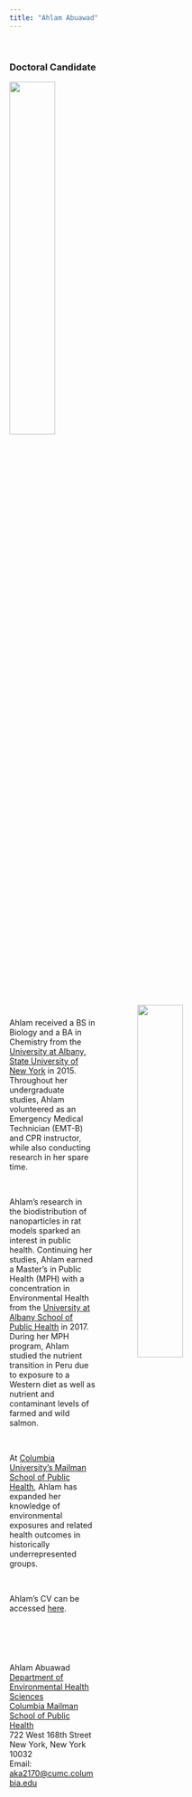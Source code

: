 ```yaml
---
title: "Ahlam Abuawad"
---
```


<br>

### Doctoral Candidate

<img src = "Images/ehs_logo_horizontal.png" style = "width:40%"> 
<br>
<br>
<br>

<p>
<img src = "Images/profile.png" style = "width:40%" align = "right" hspace = "75" vspace = "25">
</p>

<br>
<br>

<p style="text-align: left; width:50%">
Ahlam received a BS in Biology and a BA in Chemistry from the [University at Albany, State University of New York](http://www.albany.edu/) in 2015. Throughout her undergraduate studies, Ahlam volunteered as an Emergency Medical Technician (EMT-B) and CPR instructor, while also conducting research in her spare time.

<br>

Ahlam's research in the biodistribution of nanoparticles in rat models sparked an interest in public health. Continuing her studies, Ahlam earned a Master’s in Public Health (MPH) with a concentration in Environmental Health from the [University at Albany School of Public Health](http://www.albany.edu/sph/) in 2017. During her MPH program, Ahlam studied the nutrient transition in Peru due to exposure to a Western diet as well as nutrient and contaminant levels of farmed and wild salmon. 

<br>

At [Columbia University's Mailman School of Public Health](https://www.mailman.columbia.edu/), Ahlam has expanded her knowledge of environmental exposures and related health outcomes in historically underrepresented groups.

<br>

Ahlam's CV can be accessed [here](Downloads/AKA_CV.pdf).

<br>
<br>
<br>


### <i class="far fa-address-card fa-lg"></i>

Ahlam Abuawad
[Department of Environmental Health Sciences](https://www.mailman.columbia.edu/become-student/departments/environmental-health-sciences-ehs)  
[Columbia Mailman School of Public Health](http://www.mailman.columbia.edu/)  
722 West 168th Street  
New York, New York 10032  
Email: [aka2170@cumc.columbia.edu](mailto:aka2170@cumc.columbia.edu)  
</p>


